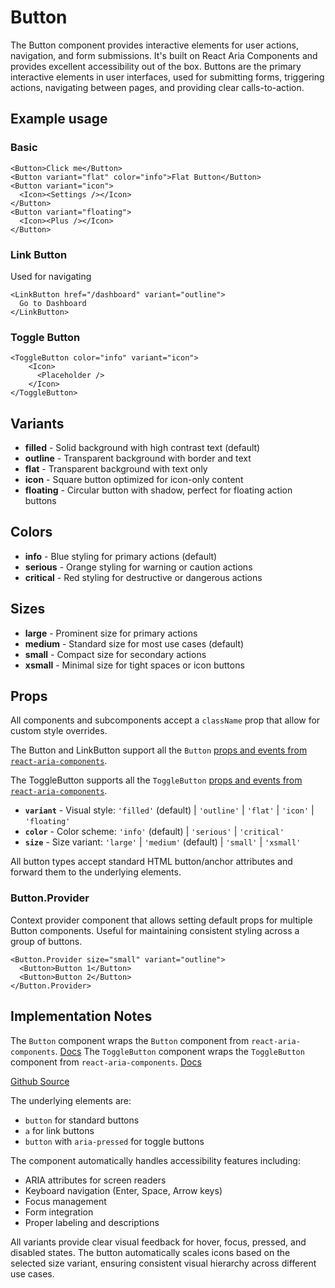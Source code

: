 

<Meta of={ButtonStories} />

# Button
The Button component provides interactive elements for user actions, navigation, and form submissions. It's built on React Aria Components and provides excellent accessibility out of the box. Buttons are the primary interactive elements in user interfaces, used for submitting forms, triggering actions, navigating between pages, and providing clear calls-to-action.

## Example usage

### Basic
```tsx
<Button>Click me</Button>
<Button variant="flat" color="info">Flat Button</Button>
<Button variant="icon">
  <Icon><Settings /></Icon>
</Button>
<Button variant="floating">
  <Icon><Plus /></Icon>
</Button>
```

<Canvas of={ButtonStories.Default} />

### Link Button
Used for navigating
```tsx
<LinkButton href="/dashboard" variant="outline">
  Go to Dashboard
</LinkButton>
```

### Toggle Button
```tsx
<ToggleButton color="info" variant="icon">
    <Icon>
      <Placeholder />
    </Icon>
</ToggleButton>
```

## Variants

* **filled** - Solid background with high contrast text (default)
* **outline** - Transparent background with border and text
* **flat** - Transparent background with text only
* **icon** - Square button optimized for icon-only content
* **floating** - Circular button with shadow, perfect for floating action buttons

## Colors

* **info** - Blue styling for primary actions (default)
* **serious** - Orange styling for warning or caution actions
* **critical** - Red styling for destructive or dangerous actions

## Sizes

* **large** - Prominent size for primary actions
* **medium** - Standard size for most use cases (default)
* **small** - Compact size for secondary actions
* **xsmall** - Minimal size for tight spaces or icon buttons

## Props
All components and subcomponents accept a `className` prop that allow for custom style overrides.

The Button and LinkButton support all the `Button` [props and events from `react-aria-components`](https://react-spectrum.adobe.com/react-aria/Button.html#props).

The ToggleButton supports all the `ToggleButton` [props and events from `react-aria-components`](https://react-spectrum.adobe.com/react-aria/ToggleButton.html#props).

* **`variant`** - Visual style: `'filled'` (default) | `'outline'` | `'flat'` | `'icon'` | `'floating'`
* **`color`** - Color scheme: `'info'` (default) | `'serious'` | `'critical'`
* **`size`** - Size variant: `'large'` | `'medium'` (default) | `'small'` |  `'xsmall'`

All button types accept standard HTML button/anchor attributes and forward them to the underlying elements.

### Button.Provider
Context provider component that allows setting default props for multiple Button components. Useful for maintaining consistent styling across a group of buttons.

```tsx
<Button.Provider size="small" variant="outline">
  <Button>Button 1</Button>
  <Button>Button 2</Button>
</Button.Provider>
```

## Implementation Notes
The `Button` component wraps the `Button` component from `react-aria-components`. [Docs](https://react-spectrum.adobe.com/react-spectrum/Button.html)
The `ToggleButton` component wraps the `ToggleButton` component from `react-aria-components`. [Docs](https://react-spectrum.adobe.com/react-aria/ToggleButton.html)

[Github Source](https://github.com/gohypergiant/standard-toolkit/tree/main/design-toolkit/components/src/components/avatar)

The underlying elements are:
- `button` for standard buttons
- `a` for link buttons
- `button` with `aria-pressed` for toggle buttons

The component automatically handles accessibility features including:
- ARIA attributes for screen readers
- Keyboard navigation (Enter, Space, Arrow keys)
- Focus management
- Form integration
- Proper labeling and descriptions

All variants provide clear visual feedback for hover, focus, pressed, and disabled states. The button automatically scales icons based on the selected size variant, ensuring consistent visual hierarchy across different use cases.
